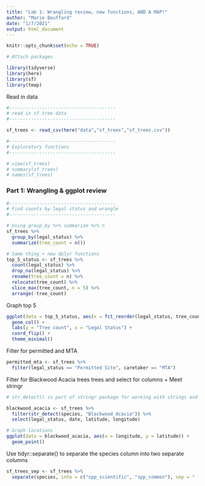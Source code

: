 ```yaml
---
title: "Lab 1: Wrangling review, new functions, AND A MAP!"
author: "Marie Bouffard"
date: "1/7/2021"
output: html_document
---
```


```r
knitr::opts_chunk$set(echo = TRUE)

# Attach packages

library(tidyverse)
library(here)
library(sf)
library(tmap)

```

Read in data
```r
#---------------------------------------
# read in sf tree data
#---------------------------------------

sf_trees <- read_csv(here("data","sf_trees","sf_trees.csv"))

#---------------------------------------
# Exploratory functions
#---------------------------------------

# view(sf_trees)
# summary(sf_trees)
# names(sf_trees)

```

### Part 1: Wrangling & ggplot review
```r

#---------------------------------------
# Find counts by legal status and wrangle
#---------------------------------------

# Using group_by %>% summarize %>% n
sf_trees %>% 
  group_by(legal_status) %>% 
  summarize(tree_count = n())

# Same thing + new dplyr functions
top_5_status <- sf_trees %>% 
  count(legal_status) %>% 
  drop_na(legal_status) %>% 
  rename(tree_count = n) %>% 
  relocate(tree_count) %>% 
  slice_max(tree_count, n = 5) %>% 
  arrange(-tree_count)

```

Graph top 5
```r

ggplot(data = top_5_status, aes(x = fct_reorder(legal_status, tree_count), y = tree_count)) +
  geom_col() +
  labs(y = "Tree count", x = "Legal Status") +
  coord_flip() +
  theme_minimal() 

```

Filter for permitted and MTA
```r

permitted_mta <- sf_trees %>% 
  filter(legal_status == "Permitted Site", caretaker == "MTA")

```

Filter for Blackwood Acacia trees trees and select for columns + Meet stringr
```r

# str_detect() is part of stringr package for working with strings and is useful for finding a specific string in a column

blackwood_acacia <- sf_trees %>% 
  filter(str_detect(species, "Blackwood Acacia")) %>% 
  select(legal_status, date, latitude, longitude)

# Graph locations
ggplot(data = blackwood_acacia, aes(x = longitude, y = latitude)) + 
  geom_point()

```

Use tidyr::separate() to separate the species column into two separate columns
```r

sf_trees_sep <- sf_trees %>% 
  separate(species, into = c("spp_scientific", "spp_common"), sep = " :: ")

```

